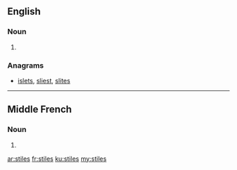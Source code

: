 ==English==

===Noun===
{{head|en|plural}}

# {{plural of|stile|lang=en|nocat=1}}

===Anagrams===
* [[islets#English|islets]], [[sliest#English|sliest]], [[slites#English|slites]]

----

==Middle French==

===Noun===
{{head|frm|plural}}

# {{plural of|stile|lang=frm|nocat=1}}

[[ar:stiles]]
[[fr:stiles]]
[[ku:stiles]]
[[my:stiles]]